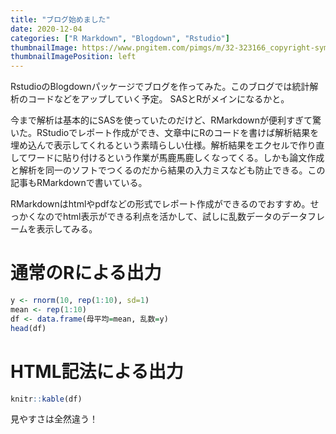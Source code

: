 ```yaml
---
title: "ブログ始めました"
date: 2020-12-04
categories: ["R Markdown", "Blogdown", "Rstudio"]
thumbnailImage: https://www.pngitem.com/pimgs/m/32-323166_copyright-symbol-r-free-download-png-r-studio.png
thumbnailImagePosition: left
---
```


RstudioのBlogdownパッケージでブログを作ってみた。このブログでは統計解析のコードなどをアップしていく予定。 SASとRがメインになるかと。

今まで解析は基本的にSASを使っていたのだけど、RMarkdownが便利すぎて驚いた。RStudioでレポート作成ができ、文章中にRのコードを書けば解析結果を埋め込んで表示してくれるという素晴らしい仕様。解析結果をエクセルで作り直してワードに貼り付けるという作業が馬鹿馬鹿しくなってくる。しかも論文作成と解析を同一のソフトでつくるのだから結果の入力ミスなども防止できる。この記事もRMarkdownで書いている。

RMarkdownはhtmlやpdfなどの形式でレポート作成ができるのでおすすめ。せっかくなのでhtml表示ができる利点を活かして、試しに乱数データのデータフレームを表示してみる。

# 通常のRによる出力

```r
y <- rnorm(10, rep(1:10), sd=1)
mean <- rep(1:10)
df <- data.frame(母平均=mean, 乱数=y)
head(df)
```

# HTML記法による出力
```r
knitr::kable(df)
```


見やすさは全然違う！
